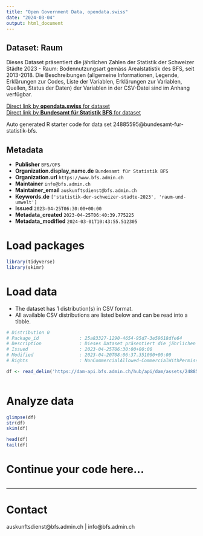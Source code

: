 ```yaml
---
title: "Open Government Data, opendata.swiss"
date: "2024-03-04"
output: html_document
---
```


## Dataset: Raum

Dieses Dataset präsentiert die jährlichen Zahlen der Statistik der Schweizer Städte 2023 - Raum: Bodennutzungsart gemäss Arealstatistik des BFS, seit 2013-2018. Die Beschreibungen (allgemeine Informationen, Legende, Erklärungen zur Codes, Liste der Variablen, Erklärungen zur Variablen, Quellen, Status der Daten) der Variablen in der CSV-Datei sind im Anhang verfügbar.

[Direct link by **opendata.swiss** for dataset](https://opendata.swiss/de/dataset/raum)<br>
[Direct link by **Bundesamt für Statistik BFS** for dataset](https://www.bfs.admin.ch/asset/de/ts-b-ssv-02-2023)

Auto generated R starter code for data set 24885595@bundesamt-fur-statistik-bfs.

## Metadata

- **Publisher** `BFS/OFS`
- **Organization.display_name.de** `Bundesamt für Statistik BFS`
- **Organization.url** `https://www.bfs.admin.ch`
- **Maintainer** `info@bfs.admin.ch`
- **Maintainer_email** `auskunftsdienst@bfs.admin.ch`
- **Keywords.de** `['statistik-der-schweizer-stadte-2023', 'raum-und-umwelt']`
- **Issued** `2023-04-25T06:30:00+00:00`
- **Metadata_created** `2023-04-25T06:40:39.775225`
- **Metadata_modified** `2024-03-01T10:43:55.512305`


# Load packages

```r

library(tidyverse)
library(skimr)

```

# Load data

-   The dataset has 1 distribution(s) in CSV format.
-   All available CSV distributions are listed below and can be read into a tibble.

```r

# Distribution 0
# Package_id               : 25a83327-1290-4654-95d7-3e59618dfe64
# Description              : Dieses Dataset präsentiert die jährlichen Zahlen der Statistik der Schweizer Städte 2023 - Raum: Bodennutzungsart gemäss Arealstatistik des BFS, seit 2013-2018. Die Beschreibungen (allgemeine Informationen, Legende, Erklärungen zur Codes, Liste der Variablen, Erklärungen zur Variablen, Quellen, Status der Daten) der Variablen in der CSV-Datei sind im Anhang verfügbar.
# Issued                   : 2023-04-25T06:30:00+00:00
# Modified                 : 2023-04-20T08:06:37.351000+00:00
# Rights                   : NonCommercialAllowed-CommercialWithPermission-ReferenceRequired

df <- read_delim('https://dam-api.bfs.admin.ch/hub/api/dam/assets/24885596/master')



```

# Analyze data

```r

glimpse(df)
str(df)
skim(df)

head(df)
tail(df)

```

# Continue your code here...

```r

```

------------------------------------------------------------------------

# Contact

auskunftsdienst@bfs.admin.ch | info@bfs.admin.ch
